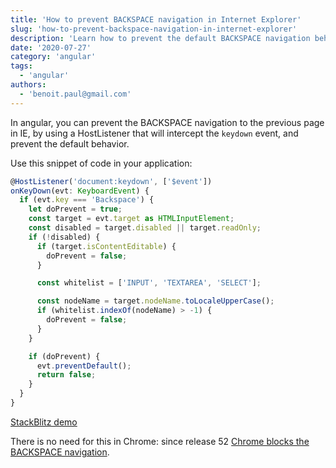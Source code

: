 ```yaml
---
title: 'How to prevent BACKSPACE navigation in Internet Explorer'
slug: 'how-to-prevent-backspace-navigation-in-internet-explorer'
description: 'Learn how to prevent the default BACKSPACE navigation behavior in Internet Explorer, in Angular'
date: '2020-07-27'
category: 'angular'
tags:
  - 'angular'
authors:
  - 'benoit.paul@gmail.com'
---
```


In angular, you can prevent the BACKSPACE navigation to the previous page in IE, by using a HostListener that will intercept the `keydown` event, and prevent the default behavior.

Use this snippet of code in your application:

```typescript
@HostListener('document:keydown', ['$event'])
onKeyDown(evt: KeyboardEvent) {
  if (evt.key === 'Backspace') {
    let doPrevent = true;
    const target = evt.target as HTMLInputElement;
    const disabled = target.disabled || target.readOnly;
    if (!disabled) {
      if (target.isContentEditable) {
        doPrevent = false;
      }

      const whitelist = ['INPUT', 'TEXTAREA', 'SELECT'];

      const nodeName = target.nodeName.toLocaleUpperCase();
      if (whitelist.indexOf(nodeName) > -1) {
        doPrevent = false;
      }
    }

    if (doPrevent) {
      evt.preventDefault();
      return false;
    }
  }
}
```

[StackBlitz demo](https://stackblitz.com/github/vitamindev/angular-prevent-backspace-navigation-ie)

There is no need for this in Chrome: since release 52 [Chrome blocks the BACKSPACE navigation](https://www.ghacks.net/2016/05/21/chrome-52-blocks-backspace-back-navigation/).
